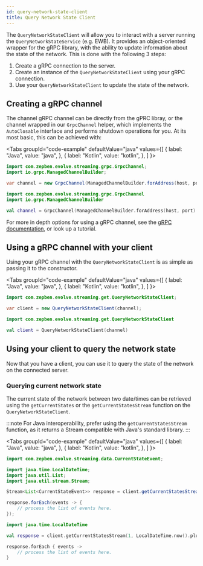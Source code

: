 ```yaml
---
id: query-network-state-client
title: Query Network State Client
---
```



The `QueryNetworkStateClient` will allow you to interact with a server running the `QueryNetworkStateService` (e.g. EWB). It provides an object-oriented
wrapper for the gRPC library, with the ability to update information about the state of the network. This is done with the following 3 steps:

1. Create a gRPC connection to the server.
1. Create an instance of the `QueryNetworkStateClient` using your gRPC connection.
2. Use your `QueryNetworkStateClient` to update the state of the network.

## Creating a gRPC channel

The channel gRPC channel can be directly from the gPRC libray, or the channel wrapped in our `GrpcChannel` helper, which implements the `AutoClosable` interface
and performs shutdown operations for you. At its most basic, this can be achieved with:

<Tabs
    groupId="code-example"
    defaultValue="java"
    values={[
        { label: "Java", value: "java", },
        { label: "Kotlin", value: "kotlin", },
    ]
}>
<TabItem value="java">

```java
import com.zepben.evolve.streaming.grpc.GrpcChannel;
import io.grpc.ManagedChannelBuilder;

var channel = new GrpcChannel(ManagedChannelBuilder.forAddress(host, port).usePlaintext().build());
```

</TabItem>
<TabItem  value="kotlin">

```kotlin
import com.zepben.evolve.streaming.grpc.GrpcChannel
import io.grpc.ManagedChannelBuilder

val channel = GrpcChannel(ManagedChannelBuilder.forAddress(host, port).usePlaintext().build())
```

</TabItem>
</Tabs>

For more in depth options for using a gRPC channel, see the [gRPC documentation](https://grpc.io/docs/languages/), or look up a tutorial.

## Using a gRPC channel with your client

Using your gRPC channel with the `QueryNetworkStateClient` is as simple as passing it to the constructor.

<Tabs
    groupId="code-example"
    defaultValue="java"
    values={[
        { label: "Java", value: "java", },
        { label: "Kotlin", value: "kotlin", },
    ]
}>
<TabItem value="java">

```java
import com.zepben.evolve.streaming.get.QueryNetworkStateClient;

var client = new QueryNetworkStateClient(channel);
```

</TabItem>
<TabItem  value="kotlin">

```kotlin
import com.zepben.evolve.streaming.get.QueryNetworkStateClient

val client = QueryNetworkStateClient(channel)
```

</TabItem>
</Tabs>

## Using your client to query the network state

Now that you have a client, you can use it to query the state of the network on the connected server.

### Querying current network state

The current state of the network between two date/times can be retrieved using the `getCurrentStates` or the `getCurrentStatesStream` function on the `QueryNetworkStateClient`.

:::note
For Java interoperability, prefer using the `getCurrentStatesStream` function, as it returns a Stream compatible with Java's standard library.
:::

<Tabs
    groupId="code-example"
    defaultValue="java"
    values={[
        { label: "Java", value: "java", },
        { label: "Kotlin", value: "kotlin", },
    ]
}>
<TabItem value="java">

```java
import com.zepben.evolve.streaming.data.CurrentStateEvent;

import java.time.LocalDateTime;
import java.util.List;
import java.util.stream.Stream;

Stream<List<CurrentStateEvent>> response = client.getCurrentStatesStream(1, LocalDateTime.now().plusDays(-1), LocalDateTime.now());

response.forEach(events -> {
    // process the list of events here.
});
```

</TabItem>
<TabItem  value="kotlin">

```kotlin
import java.time.LocalDateTime

val response = client.getCurrentStatesStream(1, LocalDateTime.now().plusDays(-1), LocalDateTime.now())

response.forEach { events ->
    // process the list of events here.
}
```

</TabItem>
</Tabs>
